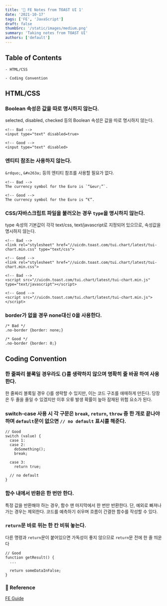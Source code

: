 ```yaml
---
title: '🍞 FE Notes from TOAST UI 1'
date: '2021-10-17'
tags: ['FE', 'JavaScript']
draft: false
thumbSrc: '/static/images/medium.png'
summary: 'Taking notes from TOAST UI'
authors: ['default']
---
```


## Table of Contents

```
- HTML/CSS

- Coding Convention
```

## HTML/CSS

### Boolean 속성은 값을 따로 명시하지 않는다.

selected, disabled, checked 등의 Boolean 속성은 값을 따로 명시하지 않는다.

```
<!-- Bad -->
<input type="text" disabled=true>

<!-- Good -->
<input type="text" disabled>
```

### 엔티티 참조는 사용하지 않는다.

`&rdquo;`, `&#x263a;` 등의 엔티티 참조를 사용할 필요가 없다.

```
<!-- Bad -->
The currency symbol for the Euro is `“&eur;”`.

<!-- Good -->
The currency symbol for the Euro is “€”.
```

### CSS/자바스크립트 파일을 불러오는 경우 `type`을 명시하지 않는다.

type 속성의 기본값이 각각 text/css, text/javascript로 지정되어 있으므로, 속성값을 명시하지 않는다.

```
<!-- Bad -->
<link rel="stylesheet" href="//uicdn.toast.com/tui.chart/latest/tui-chart.min.css" type="text/css">

<!-- Good -->
<link rel="stylesheet" href="//uicdn.toast.com/tui.chart/latest/tui-chart.min.css">

<!-- Bad -->
<script src="//uicdn.toast.com/tui.chart/latest/tui-chart.min.js" type="text/javascript"></script>

<!-- Good -->
<script src="//uicdn.toast.com/tui.chart/latest/tui-chart.min.js"></script>
```

### border가 없을 경우 none대신 0을 사용한다.

```
/* Bad */
.no-border {border: none;}

/* Good */
.no-border {border: 0;}
```

## Coding Convention

### 한 줄짜리 블록일 경우라도 {}를 생략하지 않으며 명확히 줄 바꿈 하여 사용한다.

한 줄짜리 블록일 경우 {}를 생략할 수 있지만, 이는 코드 구조를 애매하게 만든다. 당장은 두 줄을 줄일 수 있겠지만 이후 오류 발생 확률이 높아 잠재된 위험 요소가 된다.

### switch-case 사용 시 각 구문은 `break`, `return`, `throw` 중 한 개로 끝나야 하며 `default`문이 없으면 `// no default` 표시를 해준다.

```
// Good
switch (value) {
  case 1:
  case 2:
    doSomething();
    break;

  case 3:
    return true;

  // no default
}
```

### 함수 내에서 반환은 한 번만 한다.

특정 값을 반환해야 하는 경우, 함수 맨 마지막에서 한 번만 반환한다. 단, 예외로 빠져나가는 경우는 제외한다. 코드를 예측하기 쉬우며 흐름이 간결한 함수를 작성할 수 있다.

### `return`문 바로 위는 한 칸 비워 놓는다.

다른 명령과 `return`문이 붙어있으면 가독성이 좋지 않으므로 `return`문 전에 한 줄 띄운다

```
// Good
function getResult() {
  ...

  return someDataInFalse;
}
```

### 🔗 Reference

[FE Guide](https://ui.toast.com/fe-guide/en)
